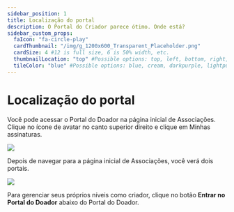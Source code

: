 ```yaml
---
sidebar_position: 1
title: Localização do portal
description: O Portal do Criador parece ótimo. Onde está?
sidebar_custom_props:
  faIcon: "fa-circle-play"
  cardThumbnail: "/img/g_1200x600_Transparent_Placeholder.png"
  cardSize: 4 #12 is full size, 6 is 50% width, etc.
  thumbnailLocation: "top" #Possible options: top, left, bottom, right, none
  tileColor: "blue" #Possible options: blue, cream, darkpurple, lightpurple, mauve, orange, pink, none
---
```


# Localização do portal

Você pode acessar o Portal do Doador na página inicial de Associações. Clique no ícone de avatar no canto superior direito e clique em Minhas assinaturas.

![](https://i.imgur.com/MwllRtm.jpg)

Depois de navegar para a página inicial de Associações, você verá dois portais.

![](https://i.imgur.com/1IBQMGD.png)

Para gerenciar seus próprios níveis como criador, clique no botão **Entrar no Portal do Doador** abaixo do Portal do Doador.
